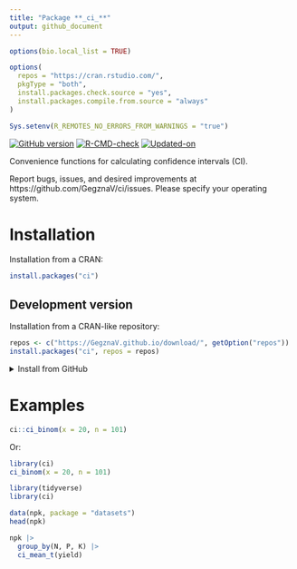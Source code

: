 ```yaml
---
title: "Package **_ci_**"
output: github_document
---
```


<!-- README.md is generated from README.Rmd. Please edit that file -->

```r
options(bio.local_list = TRUE)

options(
  repos = "https://cran.rstudio.com/",
  pkgType = "both",
  install.packages.check.source = "yes",
  install.packages.compile.from.source = "always"
)

Sys.setenv(R_REMOTES_NO_ERRORS_FROM_WARNINGS = "true")
```


<!-- badges: start -->
[![GitHub version](https://img.shields.io/badge/GitHub-`r packageVersion("ci")`-brightgreen.svg)](https://github.com/GegznaV/ci)
[![R-CMD-check](https://github.com/GegznaV/ci/workflows/R-CMD-check/badge.svg)](https://github.com/GegznaV/ci/actions)
[![Updated-on](https://img.shields.io/badge/Updated%20on-`r gsub('-', '--', Sys.Date())`-yellowgreen.svg)](/commits/master)
<!-- badges: end -->



Convenience functions for calculating confidence intervals (CI).


Report bugs, issues, and desired improvements at https://github.com/GegznaV/ci/issues.
Please specify your operating system.


# Installation

Installation from a CRAN:
```r
install.packages("ci")
```

## Development version

Installation from a CRAN-like repository:

```r
repos <- c("https://GegznaV.github.io/download/", getOption("repos"))
install.packages("ci", repos = repos)
```


<details>
<summary>Install from GitHub</summary>

Install from GitHub:

```r
if (!require(remotes)) install.packages("remotes")
remotes::install_github("GegznaV/ci", dependencies = TRUE)
```

Note! To install from GitHub on Windows, you need the RTools.

</details>


# Examples

```r
ci::ci_binom(x = 20, n = 101)
```
Or:
```r
library(ci)
ci_binom(x = 20, n = 101)
```


```r
library(tidyverse)
library(ci)

data(npk, package = "datasets")
head(npk)

npk |>
  group_by(N, P, K) |> 
  ci_mean_t(yield)
```
